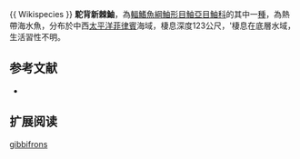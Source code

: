 {{Speciesbox
| name = 駝背新棘鮋
| image = 
| image_width = 250px
| status = NE
| status_system = IUCN3.1
| genus = Neomerinthe
| species = gibbifrons
| authority = [[Fowler|Fowler]], 1938 
| synonyms = *''Scorpaena gibbifrons ,Fowler, 1938 ''
}}{{ Wikispecies }}
'''駝背新棘鮋'''，為[[輻鰭魚綱|輻鰭魚綱]][[鮋形目|鮋形目]][[鮋亞目|鮋亞目]][[鮋科|鮋科]]的其中一[[種|種]]，為熱帶海水魚，分布於中西[[太平洋|太平洋]][[菲律賓|菲律賓]]海域，棲息深度123公尺，'棲息在底層水域，生活習性不明。
==参考文献==
*{{FishBase_species|genus=Neomerinthe|species=gibbifrons|year=2014|month=6}}

== 扩展阅读 ==
{{refbegin}}
{{wikispecies-inline|Neomerinthe gibbifrons|駝背新棘鮋}}
{{refend}}

[[Category:新棘鮋屬|gibbifrons]]


{{鮋形目小作品}}